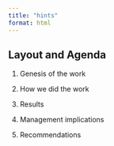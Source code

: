 ```yaml
---
title: "hints"
format: html
---
```



## Layout and Agenda

1. Genesis of the work


1. How we did the work

1. Results

1. Management implications

1. Recommendations

